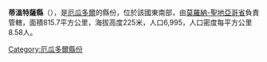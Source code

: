 {{Coord|2|55|3|S|77|48|6|W|display=title}}

'''蒂溫特薩縣'''（{{lang-es|Cantón Tiwintza}}），是[[厄瓜多爾|厄瓜多爾]]的縣份，位於該國東南部，由[[莫羅納-聖地亞哥省|莫羅納-聖地亞哥省]]負責管轄，面積815.7平方公里，海拔高度225米，人口6,995，人口密度每平方公里8.58人。

{{厄瓜多爾縣份}}

[[Category:厄瓜多爾縣份|Category:厄瓜多爾縣份]]


{{Ecuador-geo-stub}}